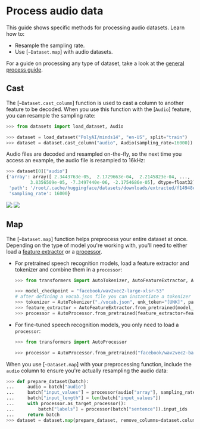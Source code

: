 # Process audio data

This guide shows specific methods for processing audio datasets. Learn how to:

- Resample the sampling rate.
- Use [`~Dataset.map`] with audio datasets.

For a guide on processing any type of dataset, take a look at the <a class="bg-pink-200 dark:bg-pink-500 px-1 rounded font-bold underline decoration-pink-900 text-pink-900 dark:bg-pink-500" href="./process">general process guide</a>.

## Cast

The [`~Dataset.cast_column`] function is used to cast a column to another feature to be decoded. When you use this function with the [`Audio`] feature, you can resample the sampling rate:

```py
>>> from datasets import load_dataset, Audio

>>> dataset = load_dataset("PolyAI/minds14", "en-US", split="train")
>>> dataset = dataset.cast_column("audio", Audio(sampling_rate=16000))
```

Audio files are decoded and resampled on-the-fly, so the next time you access an example, the audio file is resampled to 16kHz:

```py
>>> dataset[0]["audio"]
{'array': array([ 2.3443763e-05,  2.1729663e-04,  2.2145823e-04, ...,
         3.8356509e-05, -7.3497440e-06, -2.1754686e-05], dtype=float32),
 'path': '/root/.cache/huggingface/datasets/downloads/extracted/f14948e0e84be638dd7943ac36518a4cf3324e8b7aa331c5ab11541518e9368c/en-US~JOINT_ACCOUNT/602ba55abb1e6d0fbce92065.wav',
 'sampling_rate': 16000}
```

<div class="flex justify-center">
    <img class="block dark:hidden" src="https://huggingface.co/datasets/huggingface/documentation-images/resolve/main/datasets/resample.gif"/>
    <img class="hidden dark:block" src="https://huggingface.co/datasets/huggingface/documentation-images/resolve/main/datasets/resample-dark.gif"/>
</div>

## Map

The [`~Dataset.map`] function helps preprocess your entire dataset at once. Depending on the type of model you're working with, you'll need to either load a [feature extractor](https://huggingface.co/docs/transformers/model_doc/auto#transformers.AutoFeatureExtractor) or a [processor](https://huggingface.co/docs/transformers/model_doc/auto#transformers.AutoProcessor).

- For pretrained speech recognition models, load a feature extractor and tokenizer and combine them in a `processor`:

    ```py
    >>> from transformers import AutoTokenizer, AutoFeatureExtractor, AutoProcessor

    >>> model_checkpoint = "facebook/wav2vec2-large-xlsr-53"
    # after defining a vocab.json file you can instantiate a tokenizer object:
    >>> tokenizer = AutoTokenizer("./vocab.json", unk_token="[UNK]", pad_token="[PAD]", word_delimiter_token="|")
    >>> feature_extractor = AutoFeatureExtractor.from_pretrained(model_checkpoint)
    >>> processor = AutoProcessor.from_pretrained(feature_extractor=feature_extractor, tokenizer=tokenizer)
    ```

- For fine-tuned speech recognition models, you only need to load a `processor`:

    ```py
    >>> from transformers import AutoProcessor

    >>> processor = AutoProcessor.from_pretrained("facebook/wav2vec2-base-960h")
    ```

When you use [`~Dataset.map`] with your preprocessing function, include the `audio` column to ensure you're actually resampling the audio data:

```py
>>> def prepare_dataset(batch):
...     audio = batch["audio"]
...     batch["input_values"] = processor(audio["array"], sampling_rate=audio["sampling_rate"]).input_values[0]
...     batch["input_length"] = len(batch["input_values"])
...     with processor.as_target_processor():
...         batch["labels"] = processor(batch["sentence"]).input_ids
...     return batch
>>> dataset = dataset.map(prepare_dataset, remove_columns=dataset.column_names)
```

